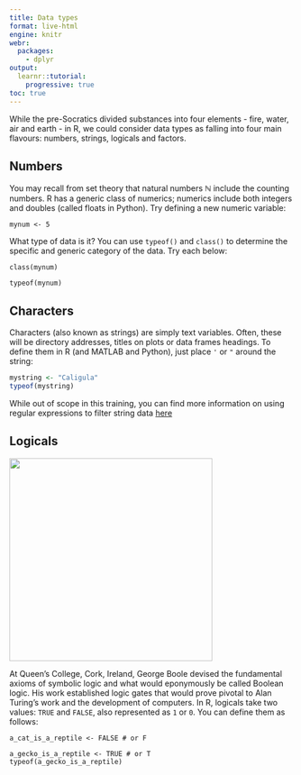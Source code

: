 ```yaml
---
title: Data types
format: live-html
engine: knitr
webr:
  packages:
    - dplyr
output: 
  learnr::tutorial:
    progressive: true
toc: true
---
```


While the pre-Socratics divided substances into four elements - fire, water, air and earth - in R, we could consider data types as falling into four main flavours: numbers, strings, logicals and factors.

## Numbers

You may recall from set theory that natural numbers $\mathbb{N}$ include the counting numbers. R has a generic class of numerics; numerics include both integers and doubles (called floats in Python). Try defining a new numeric variable:

```webr
mynum <- 5
```

What type of data is it? You can use `typeof()` and `class()` to determine the specific and generic category of the data. Try each below:

```webr
class(mynum)
```

```webr
typeof(mynum)
```

## Characters

Characters (also known as strings) are simply text variables. Often, these will be directory addresses, titles on plots or data frames headings. To define them in R (and MATLAB and Python), just place `'` or `"` around the string:

```r
mystring <- "Caligula"
typeof(mystring)
```

While out of scope in this training, you can find more information on using regular expressions to filter string data [here](https://cran.r-project.org/web/packages/stringr/vignettes/regular-expressions.html)

## Logicals

![](images/booles.jpeg){width="360"}

At Queen's College, Cork, Ireland, George Boole devised the fundamental axioms of symbolic logic and what would eponymously be called Boolean logic. His work established logic gates that would prove pivotal to Alan Turing's work and the development of computers. In R, logicals take two values: `TRUE` and `FALSE`, also represented as `1` or `0`. You can define them as follows:

```webr
a_cat_is_a_reptile <- FALSE # or F

a_gecko_is_a_reptile <- TRUE # or T
typeof(a_gecko_is_a_reptile)
```
